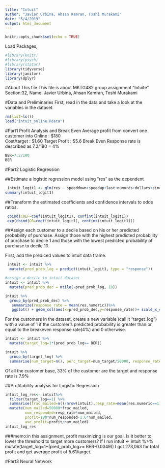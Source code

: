---
title: "Intuit"
author: "Javier Urbina, Ahsan Kamran, Toshi Murakami"
date: "5/4/2019"
output: html_document
---

```{r setup, include=FALSE}
knitr::opts_chunk$set(echo = TRUE)
```

Load Packages,
```{r}
#library(knitr)
#library(psych)
#library(statar)
library(tidyverse)
library(janitor)
library(dplyr)
```

#About This file
 This file is about MKTG482 group assignment "Intuite".
 Section:32, Name: Javier Urbina, Ahsan Kamran, Toshi Murakami

#Data and Preliminaries
 First, read in the data and take a look at the variables in the dataset.
 
```{r}
rm(list=ls())
load("intuit_online.Rdata")
```

#Part1 Profit Analysis and Break Even
 Average profit from convert one customer into Online : $180  
 Cost/target : $1.60
 Target Profit : $5.6
 Break Even Response rate is described as 7.2/180 = 4%

```{r}
BER=7.2/180
BER
```

#Part2 Logistic Regression

##Estimate a logistic regression model using “res” as the dependent
```{r}
 intuit_logit1 <- glm(res ~ speeddown+speedup+last+numords+dollars+sincepurch+version2013+upgraded+payroll+bizflag+sex+income+medhvalue, family = binomial(logit),data=intuit)
summary(intuit_logit1)
```

##Transform the estimated coefficients and confidence intervals to odds ratios.
```{r}
 cbind(COEF=coef(intuit_logit1), confint(intuit_logit1))
 exp(cbind(OR=coef(intuit_logit1), confint(intuit_logit1)))
```

##Assign each customer to a decile based on his or her predicted probability of purchase.   Assign those with the highest predicted probability of purchase to decile 1 and those with the lowest predicted probability of purchase to decile 10.

First, add the prediced values to intuit data frame.
```{r}
 intuit <- intuit %>% 
  mutate(pred_prob_log = predict(intuit_logit1, type = "response"))
```

```{r}
#assign a decile to intuit dataset
intuit <- intuit %>%
  mutate(pred_prob_dec = ntile(-pred_prob_log, 10))
```

```{r}
intuit %>% 
  group_by(pred_prob_dec) %>% 
   summarize(response_rate = mean(res.numeric))%>%
   ggplot() + geom_col(aes(x=pred_prob_dec,y=response_rate))+ scale_x_continuous(breaks=c(1,2,3,4,5,6,7,8,9,10))

```

For the customers in the dataset, create a new variable (call it “target_log”) with a value of 1 if the customer’s predicted probability is greater than or equal to the breakeven response rate(4%) and 0 otherwise.
```{r}
intuit <- intuit %>%
  mutate(target_log=1*(pred_prob_log>= BER))
```

```{r}
intuit %>% 
  group_by(target_log) %>% 
  summarise(num_target=n(), perc_target=num_target/50000, response_rate=mean(pred_prob_log)) 
```

Of all the customer base, 33% of the customer are the target and response rate is 7.9%

##Profitability analysis for Logistic Regression
```{r}
intuit_log_res<- intuit%>% 
  filter(target_log==1) %>% 
  summarise(frac_mailed=n()/nrow(intuit),resp_rate=mean(res.numeric==1)) %>% 
  mutate(num_mailed=50000*frac_mailed,
         num_responded=resp_rate*num_mailed,
         profit=180*num_responded-1.6*num_mailed,
         ave_profit=profit/num_mailed)
intuit_log_res
```

###memo:in this assignment, profit maximizing is our goal. Is it better to lower the threshold to target more customers? 
If I run
 intuit <- intuit %>%
  mutate(target_log=1*(pred_prob_log>= BER-0.0349))
I got 273,063 for total profit and get average profit of 5.61/target.

#Part3 Neural Network

